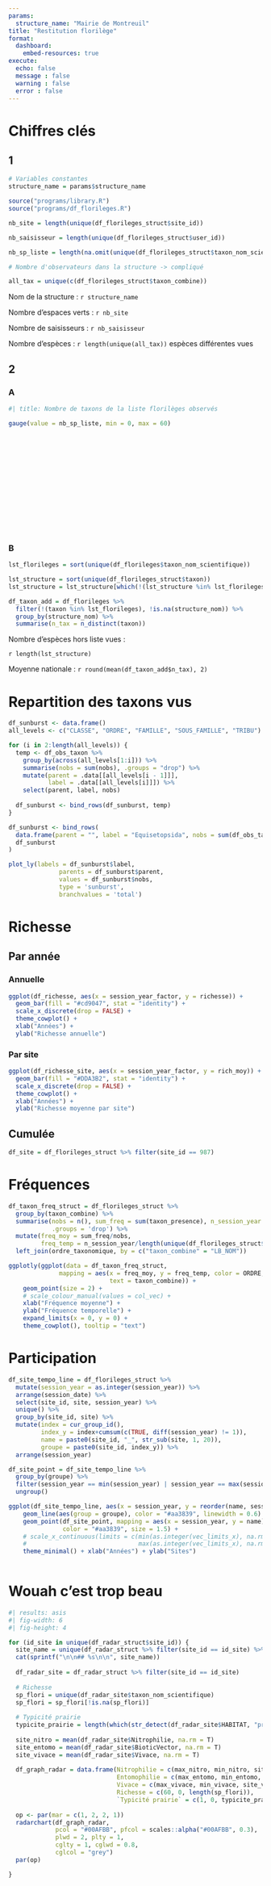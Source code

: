```yaml
---
params:
  structure_name: "Mairie de Montreuil"
title: "Restitution florilège"
format:
  dashboard:
    embed-resources: true
execute:
  echo: false
  message : false
  warning : false
  error : false
---
```


# Chiffres clés

## 1

```r
# Variables constantes
structure_name = params$structure_name
```

```r
source("programs/library.R")
source("programs/df_florileges.R")
```

```r
nb_site = length(unique(df_florileges_struct$site_id))

nb_saisisseur = length(unique(df_florileges_struct$user_id))

nb_sp_liste = length(na.omit(unique(df_florileges_struct$taxon_nom_scientifique)))

# Nombre d'observateurs dans la structure -> compliqué

all_tax = unique(c(df_florileges_struct$taxon_combine))
```

Nom de la structure : `r structure_name`

Nombre d'espaces verts : `r nb_site`

Nombre de saisisseurs : `r nb_saisisseur`

Nombre d'espèces : `r length(unique(all_tax))` espèces différentes vues

## 2

### A

<div style="height:250px;">
```r
#| title: Nombre de taxons de la liste florilèges observés

gauge(value = nb_sp_liste, min = 0, max = 60)
```
</div>

### B

```r
lst_florileges = sort(unique(df_florileges$taxon_nom_scientifique))

lst_structure = sort(unique(df_florileges_struct$taxon))
lst_structure = lst_structure[which(!(lst_structure %in% lst_florileges))]

df_taxon_add = df_florileges %>%
  filter(!(taxon %in% lst_florileges), !is.na(structure_nom)) %>%
  group_by(structure_nom) %>%
  summarise(n_tax = n_distinct(taxon))

```

::: {.valuebox icon="eye" color="#ced600"}
Nombre d'espèces hors liste vues :

`r length(lst_structure)`

Moyenne nationale : `r round(mean(df_taxon_add$n_tax), 2)`
:::

# Repartition des taxons vus

```r
df_sunburst <- data.frame()
all_levels <- c("CLASSE", "ORDRE", "FAMILLE", "SOUS_FAMILLE", "TRIBU")

for (i in 2:length(all_levels)) {
  temp <- df_obs_taxon %>%
    group_by(across(all_levels[1:i])) %>%
    summarise(nobs = sum(nobs), .groups = "drop") %>%
    mutate(parent = .data[[all_levels[i - 1]]],
           label = .data[[all_levels[i]]]) %>%
    select(parent, label, nobs)
  
  df_sunburst <- bind_rows(df_sunburst, temp)
}

df_sunburst <- bind_rows(
  data.frame(parent = "", label = "Equisetopsida", nobs = sum(df_obs_taxon$nobs)),
  df_sunburst
)
```

```r
plot_ly(labels = df_sunburst$label,
              parents = df_sunburst$parent,
              values = df_sunburst$nobs,
              type = 'sunburst',
              branchvalues = 'total')
```


# Richesse {orientation="columns"}

::::panel-tabset

## Par année

### Annuelle

```r
ggplot(df_richesse, aes(x = session_year_factor, y = richesse)) +
  geom_bar(fill = "#cd9047", stat = "identity") +
  scale_x_discrete(drop = FALSE) +
  theme_cowplot() +
  xlab("Années") +
  ylab("Richesse annuelle")
```

### Par site

```r
ggplot(df_richesse_site, aes(x = session_year_factor, y = rich_moy)) +
  geom_bar(fill = "#DDA3B2", stat = "identity") +
  scale_x_discrete(drop = FALSE) +
  theme_cowplot() +
  xlab("Années") +
  ylab("Richesse moyenne par site")
```

## Cumulée

:::panel-tabset
```r

df_site = df_florileges_struct %>% filter(site_id == 987)

```
:::

::::

# Fréquences

```r
df_taxon_freq_struct = df_florileges_struct %>%
  group_by(taxon_combine) %>%
  summarise(nobs = n(), sum_freq = sum(taxon_presence), n_session_year = n_distinct(session_year),
            .groups = 'drop') %>%
  mutate(freq_moy = sum_freq/nobs,
         freq_temp = n_session_year/length(unique(df_florileges_struct$session_year))) %>%
  left_join(ordre_taxonomique, by = c("taxon_combine" = "LB_NOM")) 
```

```r
ggplotly(ggplot(data = df_taxon_freq_struct,
              mapping = aes(x = freq_moy, y = freq_temp, color = ORDRE,
                            text = taxon_combine)) +
    geom_point(size = 2) +
    # scale_colour_manual(values = col_vec) +
    xlab("Fréquence moyenne") +
    ylab("Fréquence temporelle") +
    expand_limits(x = 0, y = 0) +
    theme_cowplot(), tooltip = "text")
```


# Participation

```r

df_site_tempo_line = df_florileges_struct %>%
  mutate(session_year = as.integer(session_year)) %>%
  arrange(session_date) %>%
  select(site_id, site, session_year) %>%
  unique() %>%
  group_by(site_id, site) %>%
  mutate(index = cur_group_id(),
         index_y = index+cumsum(c(TRUE, diff(session_year) != 1)),
         name = paste0(site_id, "_", str_sub(site, 1, 20)),
         groupe = paste0(site_id, index_y)) %>%
  arrange(session_year)

df_site_point = df_site_tempo_line %>%
  group_by(groupe) %>%
  filter(session_year == min(session_year) | session_year == max(session_year)) %>%
  ungroup()

ggplot(df_site_tempo_line, aes(x = session_year, y = reorder(name, session_year) )) +
    geom_line(aes(group = groupe), color = "#aa3839", linewidth = 0.6) +
    geom_point(df_site_point, mapping = aes(x = session_year, y = name),
               color = "#aa3839", size = 1.5) +
    # scale_x_continuous(limits = c(min(as.integer(vec_limits_x), na.rm = T)-1,
    #                               max(as.integer(vec_limits_x), na.rm = T)+1)) +
    theme_minimal() + xlab("Années") + ylab("Sites")
  
```

# Wouah c'est trop beau

:::panel-tabset

```r
#| results: asis
#| fig-width: 6
#| fig-height: 4

for (id_site in unique(df_radar_struct$site_id)) {
  site_name = unique(df_radar_struct %>% filter(site_id == id_site) %>% pull(site) )
  cat(sprintf("\n\n## %s\n\n", site_name))
  
  df_radar_site = df_radar_struct %>% filter(site_id == id_site)
  
  # Richesse
  sp_flori = unique(df_radar_site$taxon_nom_scientifique)
  sp_flori = sp_flori[!is.na(sp_flori)]
  
  # Typicité prairie
  typicite_prairie = length(which(str_detect(df_radar_site$HABITAT, "prairie")))
  
  site_nitro = mean(df_radar_site$Nitrophilie, na.rm = T)
  site_entomo = mean(df_radar_site$BioticVector, na.rm = T)
  site_vivace = mean(df_radar_site$Vivace, na.rm = T)
  
  df_graph_radar = data.frame(Nitrophilie = c(max_nitro, min_nitro, site_nitro),
                              Entomophilie = c(max_entomo, min_entomo, site_entomo),
                              Vivace = c(max_vivace, min_vivace, site_vivace),
                              Richesse = c(60, 0, length(sp_flori)),
                              `Typicité prairie` = c(1, 0, typicite_prairie/nrow(df_radar_site)))
  
  op <- par(mar = c(1, 2, 2, 1))
  radarchart(df_graph_radar, 
             pcol = "#00AFBB", pfcol = scales::alpha("#00AFBB", 0.3),
             plwd = 2, plty = 1,
             cglty = 1, cglwd = 0.8,
             cglcol = "grey")
  par(op)

}
```

:::


